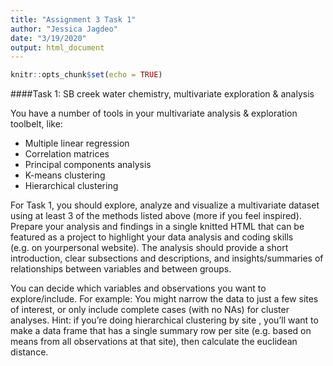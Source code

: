 ```yaml
---
title: "Assignment 3 Task 1"
author: "Jessica Jagdeo"
date: "3/19/2020"
output: html_document
---
```


```r
knitr::opts_chunk$set(echo = TRUE)
```

####Task 1: SB creek water chemistry, multivariate exploration & analysis

You have a number of tools in your multivariate analysis & exploration toolbelt, like:

- Multiple linear regression
- Correlation matrices
- Principal components analysis
- K-means clustering
- Hierarchical clustering

For Task 1, you should explore, analyze and visualize a multivariate dataset using at least 3 of the methods listed above (more if you feel inspired). Prepare your analysis and findings in a single knitted HTML that can be featured as a project to highlight your data analysis and coding skills (e.g. on yourpersonal website). The analysis should provide a short introduction, clear subsections and descriptions, and insights/summaries of relationships between variables and between groups.

You can decide which variables and observations you want to explore/include. For example: You might narrow the data to just a few sites of interest, or only include complete cases (with no NAs) for cluster analyses. Hint: if you’re doing hierarchical clustering by site , you’ll want to make a data frame that has
a single summary row per site (e.g. based on means from all observations at that site), then calculate the euclidean distance.